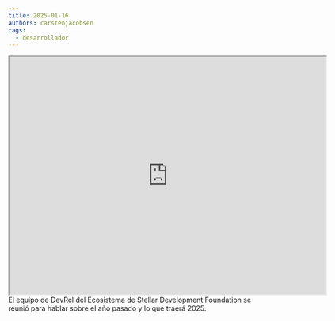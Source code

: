 ```yaml
---
title: 2025-01-16
authors: carstenjacobsen
tags:
  - desarrollador
---
```


<iframe
  src="https://www.youtube.com/embed/PJx6effsvTA?si=9-eTS9URQw5ElYfh"
  width="640"
  height="480"
  allow="autoplay"
></iframe>
<br />
El equipo de DevRel del Ecosistema de Stellar Development Foundation se reunió para hablar
sobre el año pasado y lo que traerá 2025.
